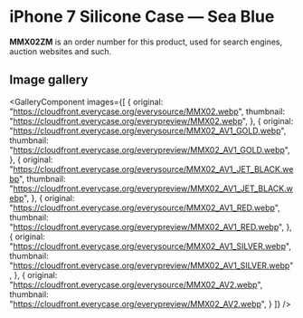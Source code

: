 
# iPhone 7 Silicone Case — Sea Blue

<Callout type='info' emoji='👉🏻'>**MMX02ZM** is an order number for this product, used for search engines, auction websites and such.</Callout>

## Image gallery

<GalleryComponent
    images={[
      {
        original: "https://cloudfront.everycase.org/everysource/MMX02.webp",
        thumbnail: "https://cloudfront.everycase.org/everypreview/MMX02.webp",
      },
      {
        original: "https://cloudfront.everycase.org/everysource/MMX02_AV1_GOLD.webp",
        thumbnail: "https://cloudfront.everycase.org/everypreview/MMX02_AV1_GOLD.webp",
      },
      {
        original: "https://cloudfront.everycase.org/everysource/MMX02_AV1_JET_BLACK.webp",
        thumbnail: "https://cloudfront.everycase.org/everypreview/MMX02_AV1_JET_BLACK.webp",
      },
      {
        original: "https://cloudfront.everycase.org/everysource/MMX02_AV1_RED.webp",
        thumbnail: "https://cloudfront.everycase.org/everypreview/MMX02_AV1_RED.webp",
      },
      {
        original: "https://cloudfront.everycase.org/everysource/MMX02_AV1_SILVER.webp",
        thumbnail: "https://cloudfront.everycase.org/everypreview/MMX02_AV1_SILVER.webp",
      },
      {
        original: "https://cloudfront.everycase.org/everysource/MMX02_AV2.webp",
        thumbnail: "https://cloudfront.everycase.org/everypreview/MMX02_AV2.webp",
      }
    ]}
  />
